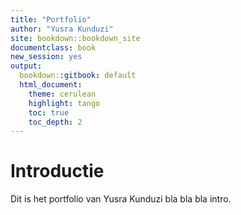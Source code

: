 ```yaml
---
title: "Portfolio"
author: "Yusra Kunduzi"
site: bookdown::bookdown_site
documentclass: book
new_session: yes
output:
  bookdown::gitbook: default
  html_document:
    theme: cerulean
    highlight: tango
    toc: true
    toc_depth: 2
---
```


# Introductie

Dit is het portfolio van Yusra Kunduzi bla bla bla intro.

